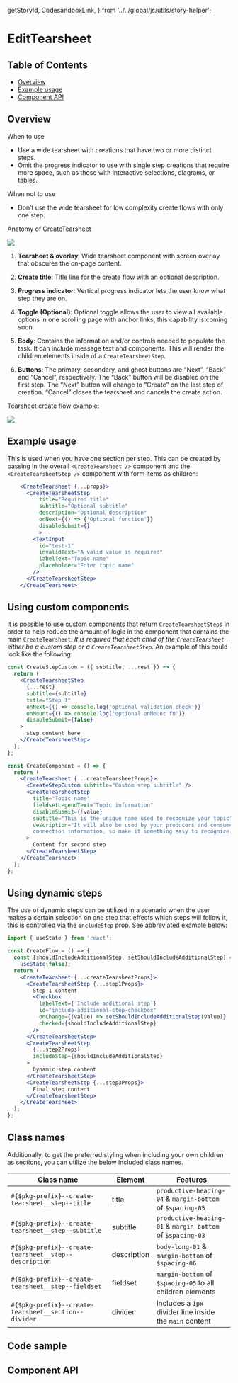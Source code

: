   getStoryId,
  CodesandboxLink,
} from '../../global/js/utils/story-helper';

# EditTearsheet

## Table of Contents

- [Overview](#overview)
- [Example usage](#example-usage)
- [Component API](#component-api)

## Overview

When to use

- Use a wide tearsheet with creations that have two or more distinct steps.
- Omit the progress indicator to use with single step creations that require
  more space, such as those with interactive selections, diagrams, or tables.

When not to use

- Don’t use the wide tearsheet for low complexity create flows with only one
  step.

Anatomy of CreateTearsheet

<img src={createTearsheetAnatomy} />

1. **Tearsheet & overlay**: Wide tearsheet component with screen overlay that
   obscures the on-page content.

2. **Create title**: Title line for the create flow with an optional
   description.

3. **Progress indicator**: Vertical progress indicator lets the user know what
   step they are on.

4. **Toggle (Optional)**: Optional toggle allows the user to view all available
   options in one scrolling page with anchor links, this capability is coming
   soon.

5. **Body**: Contains the information and/or controls needed to populate the
   task. It can include message text and components. This will render the
   children elements inside of a `CreateTearsheetStep`.

6. **Buttons**: The primary, secondary, and ghost buttons are “Next”, “Back” and
   “Cancel”, respectively. The “Back” button will be disabled on the first step.
   The “Next” button will change to “Create” on the last step of creation.
   “Cancel” closes the tearsheet and cancels the create action.

Tearsheet create flow example:

<img src={createTearsheetGif} />

## Example usage

<Canvas>
  <Story id={getStoryId(EditTearsheet.displayName, 'multi-step-tearsheet')} />
</Canvas>

This is used when you have one section per step. This can be created by passing
in the overall `<CreateTearsheet />` component and the `<CreateTearsheetStep />`
component with form items as children:

```jsx
    <CreateTearsheet {...props}>
      <CreateTearsheetStep
          title="Required title"
          subtitle="Optional subtitle"
          description="Optional description"
          onNext={() => {'Optional function'}}
          disableSubmit={}
          >
        <TextInput
          id="test-1"
          invalidText="A valid value is required"
          labelText="Topic name"
          placeholder="Enter topic name"
        />
      </CreateTearsheetStep>
    </CreateTearsheet>
```

## Using custom components

It is possible to use custom components that return `CreateTearsheetStep`s in
order to help reduce the amount of logic in the component that contains the main
`CreateTearsheet`. _It is required that each child of the `CreateTearsheet`
either be a custom step or a `CreateTearsheetStep`_. An example of this could
look like the following:

```jsx
const CreateStepCustom = ({ subtitle, ...rest }) => {
  return (
    <CreateTearsheetStep
      {...rest}
      subtitle={subtitle}
      title="Step 1"
      onNext={() => console.log('optional validation check')}
      onMount={() => console.log('optional onMount fn')}
      disableSubmit={false}
    >
      step content here
    </CreateTearsheetStep>
  );
};

const CreateComponent = () => {
  return (
    <CreateTearsheet {...createTearsheetProps}>
      <CreateStepCustom subtitle="Custom step subtitle" />
      <CreateTearsheetStep
        title="Topic name"
        fieldsetLegendText="Topic information"
        disableSubmit={!value}
        subtitle="This is the unique name used to recognize your topic"
        description="It will also be used by your producers and consumers as part of the
        connection information, so make it something easy to recognize."
      >
        Content for second step
      </CreateTearsheetStep>
    </CreateTearsheet>
  );
};
```

## Using dynamic steps

The use of dynamic steps can be utilized in a scenario when the user makes a
certain selection on one step that effects which steps will follow it, this is
controlled via the `includeStep` prop. See abbreviated example below:

```jsx
import { useState } from 'react';

const CreateFlow = () => {
  const [shouldIncludeAdditionalStep, setShouldIncludeAdditionalStep] =
    useState(false);
  return (
    <CreateTearsheet {...createTearsheetProps}>
      <CreateTearsheetStep {...step1Props}>
        Step 1 content
        <Checkbox
          labelText={`Include additional step`}
          id="include-additional-step-checkbox"
          onChange={(value) => setShouldIncludeAdditionalStep(value)}
          checked={shouldIncludeAdditionalStep}
        />
      </CreateTearsheetStep>
      <CreateTearsheetStep
        {...step2Props}
        includeStep={shouldIncludeAdditionalStep}
      >
        Dynamic step content
      </CreateTearsheetStep>
      <CreateTearsheetStep {...step3Props}>
        Final step content
      </CreateTearsheetStep>
    </CreateTearsheet>
  );
};
```

## Class names

Additionally, to get the preferred styling when including your own children as
sections, you can utilize the below included class names.

| Class name                                            | Element     | Features                                                   |
| ----------------------------------------------------- | ----------- | ---------------------------------------------------------- |
| `#{$pkg-prefix}--create-tearsheet__step--title`       | title       | `productive-heading-04` & `margin-bottom` of `$spacing-05` |
| `#{$pkg-prefix}--create-tearsheet__step--subtitle`    | subtitle    | `productive-heading-01` & `margin-bottom` of `$spacing-03` |
| `#{$pkg-prefix}--create-tearsheet__step--description` | description | `body-long-01` & `margin-bottom` of `$spacing-06`          |
| `#{$pkg-prefix}--create-tearsheet__step--fieldset`    | fieldset    | `margin-bottom` of `$spacing-05` to all children elements  |
| `#{$pkg-prefix}--create-tearsheet__section--divider`  | divider     | Includes a `1px` divider line inside the `main` content    |

## Code sample

<CodesandboxLink exampleDirectory="CreateTearsheet" />

## Component API

<ArgsTable />
